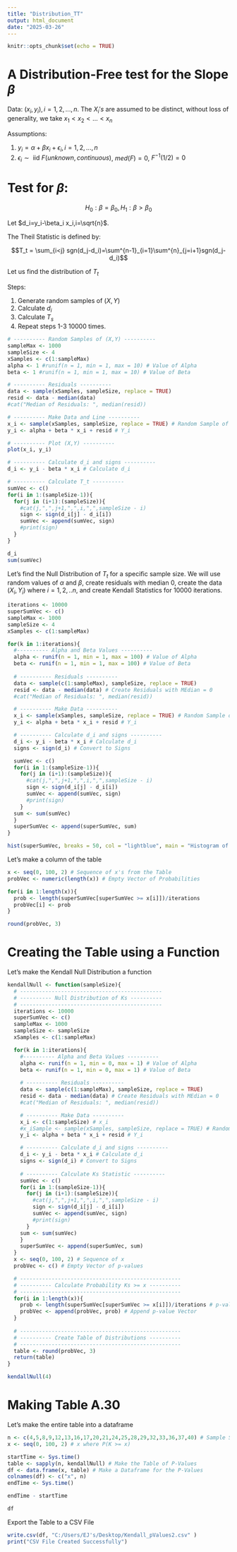 ---
title: "Distribution_TT"
output: html_document
date: "2025-03-26"
---

```{r setup, include=FALSE}
knitr::opts_chunk$set(echo = TRUE)
```

# A Distribution-Free test for the Slope $\beta$

Data: $(x_i,y_i),i=1,2,...,n$. The $X_i's$ are assumed to be distinct, without loss of generality, we take $x_1<x_2<...<x_n$

Assumptions:

1. $y_i = \alpha+\beta x_i + \epsilon_i, i=1,2,...,n$
2. $\epsilon_i \sim \text{ iid } F(unknown,continuous)$, $med(F)=0$, $F^{-1}(1/2)=0$

# Test for $\beta$:

$$H_0:\beta = \beta_0, H_1: \beta > \beta_0$$

Let $d_i=y_i-\beta_i x_i,i=\sqrt{n}$.

The Theil Statistic is defined by:

$$T_t = \sum_{i<j} sgn(d_j-d_i)=\sum^{n-1}_{i=1}\sum^{n}_{j=i+1}sgn(d_j-d_i)$$

Let us find the distribution of $T_t$

Steps:

1. Generate random samples of $(X,Y)$
2. Calculate $d_i$
3. Calculate $T_s$
4. Repeat steps 1-3 10000 times.
```{r}
# ---------- Random Samples of (X,Y) ----------
sampleMax <- 1000
sampleSize <- 4
xSamples <- c(1:sampleMax)
alpha <- 1 #runif(n = 1, min = 1, max = 10) # Value of Alpha
beta <- 1 #runif(n = 1, min = 1, max = 10) # Value of Beta

# ---------- Residuals ----------
data <- sample(xSamples, sampleSize, replace = TRUE)
resid <- data - median(data)
#cat("Median of Residuals: ", median(resid))

# ---------- Make Data and Line ----------
x_i <- sample(xSamples, sampleSize, replace = TRUE) # Random Sample of X_i (sorted)
y_i <- alpha + beta * x_i + resid # Y_i

# ---------- Plot (X,Y) ----------
plot(x_i, y_i)

# ---------- Calculate d_i and signs ----------
d_i <- y_i - beta * x_i # Calculate d_i

# ---------- Calculate T_t ----------
sumVec <- c()
for(i in 1:(sampleSize-1)){
  for(j in (i+1):(sampleSize)){
    #cat(j,",",j+1,",",i,",",sampleSize - i)
    sign <- sign(d_i[j] - d_i[i])
    sumVec <- append(sumVec, sign)
    #print(sign)
  }
}

d_i
sum(sumVec)
```

Let's find the Null Distribution of $T_t$ for a specific sample size. We will use random values of $\alpha$ and $\beta$, create residuals with median $0$, create the data $(X_i,Y_i)$ where $i = 1,2,..n$, and create Kendall Statistics for 10000 iterations.
```{r}
iterations <- 10000
superSumVec <- c()
sampleMax <- 1000
sampleSize <- 4
xSamples <- c(1:sampleMax)

for(k in 1:iterations){
  #---------- Alpha and Beta Values ----------
  alpha <- runif(n = 1, min = 1, max = 100) # Value of Alpha
  beta <- runif(n = 1, min = 1, max = 100) # Value of Beta
  
  # ---------- Residuals ----------
  data <- sample(c(1:sampleMax), sampleSize, replace = TRUE)
  resid <- data - median(data) # Create Residuals with MEdian = 0
  #cat("Median of Residuals: ", median(resid))

  # ---------- Make Data ----------
  x_i <- sample(xSamples, sampleSize, replace = TRUE) # Random Sample of X_i
  y_i <- alpha + beta * x_i + resid # Y_i

  # ---------- Calculate d_i and signs ----------
  d_i <- y_i - beta * x_i # Calculate d_i
  signs <- sign(d_i) # Convert to Signs

  sumVec <- c()
  for(i in 1:(sampleSize-1)){
    for(j in (i+1):(sampleSize)){
      #cat(j,",",j+1,",",i,",",sampleSize - i)
      sign <- sign(d_i[j] - d_i[i])
      sumVec <- append(sumVec, sign)
      #print(sign)
    }
  sum <- sum(sumVec)   
  }
  superSumVec <- append(superSumVec, sum)
}

hist(superSumVec, breaks = 50, col = "lightblue", main = "Histogram of Kendall's Ks Statistic")
```


Let's make a column of the table
```{r}
x <- seq(0, 100, 2) # Sequence of x's from the Table
probVec <- numeric(length(x)) # Empty Vector of Probabilities

for(i in 1:length(x)){
  prob <- length(superSumVec[superSumVec >= x[i]])/iterations
  probVec[i] <- prob 
}

round(probVec, 3)

```

# Creating the Table using a Function

Let's make the Kendall Null Distribution a function
```{r}
kendallNull <- function(sampleSize){
  # ---------------------------------------------
  # ---------- Null Distribution of Ks ----------
  # ---------------------------------------------
  iterations <- 10000
  superSumVec <- c()
  sampleMax <- 1000
  sampleSize <- sampleSize
  xSamples <- c(1:sampleMax)

  for(k in 1:iterations){
    #---------- Alpha and Beta Values ----------
    alpha <- runif(n = 1, min = 0, max = 1) # Value of Alpha
    beta <- runif(n = 1, min = 0, max = 1) # Value of Beta
  
    # ---------- Residuals ----------
    data <- sample(c(1:sampleMax), sampleSize, replace = TRUE)
    resid <- data - median(data) # Create Residuals with MEdian = 0
    #cat("Median of Residuals: ", median(resid))

    # ---------- Make Data ----------
    x_i <- c(1:sampleSize) # x_i
    #x_iSample <- sample(xSamples, sampleSize, replace = TRUE) # Random Sample of   X_i
    y_i <- alpha + beta * x_i + resid # Y_i

    # ---------- Calculate d_i and signs ----------
    d_i <- y_i - beta * x_i # Calculate d_i
    signs <- sign(d_i) # Convert to Signs
  
    # ---------- Calculate Ks Statistic ----------
    sumVec <- c()
    for(i in 1:(sampleSize-1)){
      for(j in (i+1):(sampleSize)){
        #cat(j,",",j+1,",",i,",",sampleSize - i)
        sign <- sign(d_i[j] - d_i[i])
        sumVec <- append(sumVec, sign)
        #print(sign)
      }
    sum <- sum(sumVec)   
    }
    superSumVec <- append(superSumVec, sum)
  }
  x <- seq(0, 100, 2) # Sequence of x
  probVec <- c() # Empty Vector of p-values

  # ---------------------------------------------------
  # ---------- Calculate Probability Ks >= x ----------
  # ---------------------------------------------------
  for(i in 1:length(x)){
    prob <- length(superSumVec[superSumVec >= x[i]])/iterations # p-value
    probVec <- append(probVec, prob) # Append p-value Vector
  }
  
  # ---------------------------------------------------
  # ---------- Create Table of Distributions ----------
  # ---------------------------------------------------
  table <- round(probVec, 3)
  return(table)
}

kendallNull(4)
```

# Making Table A.30

Let's make the entire table into a dataframe
```{r}
n <- c(4,5,8,9,12,13,16,17,20,21,24,25,28,29,32,33,36,37,40) # Sample Sizes
x <- seq(0, 100, 2) # x where P(K >= x)

startTime <- Sys.time()
table <- sapply(n, kendallNull) # Make the Table of P-Values
df <- data.frame(x, table) # Make a Dataframe for the P-Values
colnames(df) <- c("x", n)
endTime <- Sys.time()

endTime - startTime

df
```

Export the Table to a CSV File
```{r}
write.csv(df, "C:/Users/EJ's/Desktop/Kendall_pValues2.csv" )
print("CSV File Created Successfully")
```


